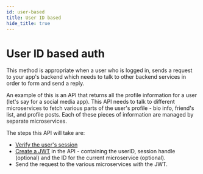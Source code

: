 ```yaml
---
id: user-based
title: User ID based
hide_title: true
---
```


# User ID based auth

This method is appropriate when a user who is logged in, sends a request to your app's backend which needs to talk to other backend services in order to form and send a reply. 

An example of this is an API that returns all the profile information for a user (let's say for a social media app). This API needs to talk to different microservices to fetch various parts of the user's profile - bio info, friend's list, and profile posts. Each of these pieces of information are managed by separate microservices.

The steps this API will take are:
- [Verify the user's session](https://supertokens.com/docs/session/common-customizations/sessions/session-verification-in-api/verify-session)
- [Create a JWT](./jwt-creation) in the API - containing the userID, session handle (optional) and the ID for the current microservice (optional).
- Send the request to the various microservices with the JWT.